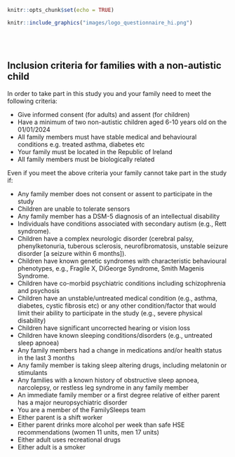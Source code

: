 ```r
knitr::opts_chunk$set(echo = TRUE)
```
```r
knitr::include_graphics("images/logo_questionnaire_hi.png")
```

<br><br> <!-- Add two line breaks -->


##  Inclusion criteria for families with a non-autistic child
 
In order to take part in this study you and your family need to meet the following criteria:


*  Give informed consent (for adults) and assent (for children)
*  Have a minimum of two non-autistic children aged 6-10 years old on the 01/01/2024
*  All family members must have stable medical and behavioural conditions e.g. treated asthma, diabetes etc
*  Your family must be located in the Republic of Ireland
*  All family members must be biologically related

Even if you meet the above criteria your family cannot take part in the study if:

*  Any family member does not consent or assent to participate in the study
*  Children are unable to tolerate sensors
*  Any family member has a DSM-5 diagnosis of an intellectual disability
*  Individuals have conditions associated with secondary autism (e.g., Rett syndrome).
*  Children have a complex neurologic disorder (cerebral palsy, phenylketonuria, tuberous sclerosis, neurofibromatosis, unstable seizure disorder [a seizure within 6 months]).
*  Children have known genetic syndromes with characteristic behavioural phenotypes, e.g., Fragile X, DiGeorge Syndrome, Smith Magenis Syndrome.
*  Children have co-morbid psychiatric conditions including schizophrenia and psychosis
*  Children have an unstable/untreated medical condition (e.g., asthma, diabetes, cystic fibrosis etc) or any other condition/factor that would limit their ability to participate in the study (e.g., severe physical disability)
*  Children have significant uncorrected hearing or vision loss
*  Children have known sleeping conditions/disorders (e.g., untreated sleep apnoea)
*  Any family members had a change in medications and/or health status in the last 3 months
*  Any family member is taking sleep altering drugs, including melatonin or stimulants
*  Any families with a known history of obstructive sleep apnoea, narcolepsy, or restless leg syndrome in any family member
*  An immediate family member or a first degree relative of either parent has a major neuropsychiatric disorder
*  You are a member of the FamilySleeps team
*  Either parent is a shift worker
*  Either parent drinks more alcohol per week than safe HSE recommendations (women 11 units, men 17 units)
*  Either adult uses recreational drugs 
*  Either adult is a smoker 


